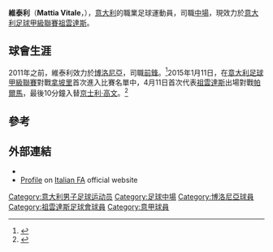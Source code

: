 {{Infobox football biography
|           name = 維泰利
|          image =
|        caption =
|       fullname = Mattia Vitale
|     birth_date = {{Birth date and age|1997|10|1|df=y}}
|    birth_place = [[意大利|意大利]][[博洛尼亞|博洛尼亞]]
|         height = {{convert|1.83|m|abbr=on}}
|       position = [[中場|中場]]
|    currentclub = [[祖雲達斯足球會|祖雲達斯]]
|     clubnumber = 40
|    youthyears1 = 2010–2011 | youthclubs1 = [[博洛尼亞足球會|博洛尼亞]]
|    youthyears2 = 2011–     | youthclubs2 = [[祖雲達斯足球會|祖雲達斯]]
|         years1 = 2015–     | caps1 = 2 | goals1 = 0 | clubs1 = [[祖雲達斯足球會|祖雲達斯]]
|      totalcaps =
|     totalgoals =
| nationalyears1 = 2014– |nationalteam1  = [[意大利18歲以下國家足球隊|意大利18歲以下國家足球隊]] |nationalcaps1 = 3 |nationalgoals1 = 0
|       pcupdate = 4 May 2015
|       ntupdate = 18 November 2014
}}
'''維泰利'''（'''Mattia Vitale'''，{{bd|1997年|10月1日|||catidx=Vitale, Mattia}}），[[意大利|意大利]]的職業足球運動員，司職[[中場|中場]]，現效力於[[意大利足球甲級聯賽|意大利足球甲級聯賽]][[祖雲達斯足球會|祖雲達斯]]。

== 球會生涯 ==

2011年之前，維泰利效力於[[博洛尼亞足球會|博洛尼亞]]，司職[[前鋒|前鋒]]。<ref name="UEFA2015">{{cite news|title=UEFA.com's weekly wonderkid: Mattia Vitale|url=http://www.uefa.com/uefachampionsleague/news/newsid=2253418.html|publisher=[[UEFA|uefa.com]]|date=6 June 2015|accessdate=2016-01-03|archive-date=2018-06-01|archive-url=https://web.archive.org/web/20180601090130/http://www.uefa.com/uefachampionsleague/news/newsid=2253418.html|dead-url=no}}</ref>2015年1月11日，在[[意大利足球甲級聯賽|意大利足球甲級聯賽]]對戰[[拿坡里足球會|拿坡里]]首次進入比賽名單中，4月11日首次代表[[祖雲達斯足球會|祖雲達斯]]出場對戰[[帕爾馬足球會|帕爾馬]]，最後10分鐘入替[[京士利·高文|京士利·高文]]。<ref name="soccerway2">{{cite web|url=http://int.soccerway.com/matches/2015/04/11/italy/serie-a/parma-fc/juventus-fc/1836689/|title=Parma vs. Juventus – 4 May 2015 – Soccerway|publisher=soccerway.com|accessdate=2015-05-04}}</ref>

==參考==
{{reflist}}

==外部連結==
*{{Soccerway|mattia-vitale/352839}}
*[http://www.figc.it/nazionali/DettaglioConvocato?codiceConvocato=3874&squadra=5 Profile] on [[FIGC|Italian FA]] official website {{it icon}}

{{DEFAULTSORT:Vitale, Mattia}}
[[Category:意大利男子足球运动员|Category:意大利男子足球运动员]]
[[Category:足球中場|Category:足球中場]]
[[Category:博洛尼亞球員|Category:博洛尼亞球員]]
[[Category:祖雲達斯足球會球員|Category:祖雲達斯足球會球員]]
[[Category:意甲球員|Category:意甲球員]]